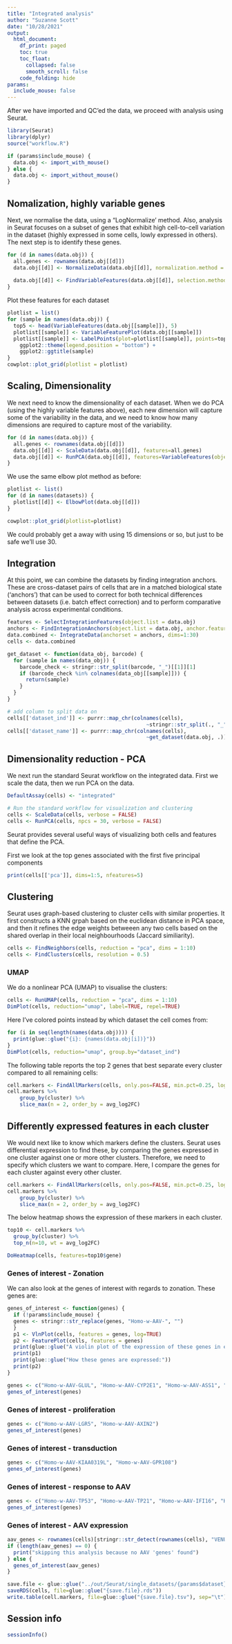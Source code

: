 ```yaml
---
title: "Integrated analysis"
author: "Suzanne Scott"
date: "10/28/2021"
output:
  html_document:
    df_print: paged
    toc: true
    toc_float:
      collapsed: false
      smooth_scroll: false
    code_folding: hide
params:
  include_mouse: false
---
```


After we have imported and QC'ed the data, we proceed with analysis using Seurat.

```r
library(Seurat)
library(dplyr)
source("workflow.R")

if (params$include_mouse) {
  data.obj <- import_with_mouse()
} else {
  data.obj <- import_without_mouse()
}
```

## Nomalization, highly variable genes

Next, we normalise the data, using a "LogNormalize' method.  Also, analysis in Seurat focuses on a subset of genes that exhibit high cell-to-cell variation in the dataset (highly expressed in some cells, lowly expressed in others).  The next step is to identify these genes.

```r

for (d in names(data.obj)) {
  all.genes <- rownames(data.obj[[d]])
  data.obj[[d]] <- NormalizeData(data.obj[[d]], normalization.method = "LogNormalize", scale.factor = 10000)
  
  data.obj[[d]] <- FindVariableFeatures(data.obj[[d]], selection.method = "vst", nfeatures = 2000)
}
```


Plot these features for each dataset

```r
plotlist = list()
for (sample in names(data.obj)) {
  top5 <- head(VariableFeatures(data.obj[[sample]]), 5)
  plotlist[[sample]] <- VariableFeaturePlot(data.obj[[sample]])
  plotlist[[sample]] <- LabelPoints(plot=plotlist[[sample]], points=top5, repel=TRUE, xnudge=0, ynudge=0) +
    ggplot2::theme(legend.position = "bottom") +
    ggplot2::ggtitle(sample)
}
cowplot::plot_grid(plotlist = plotlist)
```
## Scaling, Dimensionality

We next need to know the dimensionality of each dataset.  When we do PCA (using the highly variable features above), each new dimension will capture some of the variability in the data, and we need to know how many dimensions are required to capture most of the variability.

```r
for (d in names(data.obj)) {
  all.genes <- rownames(data.obj[[d]])
  data.obj[[d]] <- ScaleData(data.obj[[d]], features=all.genes)
  data.obj[[d]] <- RunPCA(data.obj[[d]], features=VariableFeatures(object = data.obj[[d]]))
}

```
We use the same elbow plot method as before:
```r
plotlist <- list()
for (d in names(datasets)) {
  plotlist[[d]] <- ElbowPlot(data.obj[[d]])
}
```

```r
cowplot::plot_grid(plotlist=plotlist)
```


We could probably get a away with using 15 dimensions or so, but just to be safe we'll use 30.

## Integration

At this point, we can combine the datasets by finding integration anchors.  These are cross-dataset pairs of cells that are in a matched biological state ('anchors') that can be used to correct for both technical differences between datasets (i.e. batch effect correction) and to perform comparative analysis across experimental conditions.

```r
features <- SelectIntegrationFeatures(object.list = data.obj)
anchors <- FindIntegrationAnchors(object.list = data.obj, anchor.features = features, dims=1:30)
data.combined <- IntegrateData(anchorset = anchors, dims=1:30)
cells <- data.combined
```


```r
get_dataset <- function(data_obj, barcode) {
  for (sample in names(data_obj)) {
    barcode_check <- stringr::str_split(barcode, "_")[[1]][1]
    if (barcode_check %in% colnames(data_obj[[sample]])) {
      return(sample)
    }
  }
}

# add column to split data on 
cells[['dataset_ind']] <- purrr::map_chr(colnames(cells), 
                                             ~stringr::str_split(., "_")[[1]][2])
cells[['dataset_name']] <- purrr::map_chr(colnames(cells), 
                                             ~get_dataset(data.obj, .))
```


## Dimensionality reduction - PCA

We next run the standard Seurat workflow on the integrated data. First we scale the data, then we run PCA on the data.


```r
DefaultAssay(cells) <- "integrated"

# Run the standard workflow for visualization and clustering
cells <- ScaleData(cells, verbose = FALSE)
cells <- RunPCA(cells, npcs = 30, verbose = FALSE)
```

Seurat provides several useful ways of visualizing both cells and features that define the PCA.

First we look at the top genes associated with the first five principal components

```r
print(cells[['pca']], dims=1:5, nfeatures=5)
```


## Clustering

Seurat uses graph-based clustering to cluster cells with similar properties.  It first constructs a KNN grpah based on the euclidean distance in PCA space, and then it refines the edge weights betweeen any two cells based on the shared overlap in their local neighbourhoods (Jaccard similiarity).

```r


cells <- FindNeighbors(cells, reduction = "pca", dims = 1:10)
cells <- FindClusters(cells, resolution = 0.5)
```


### UMAP

We do a nonlinear PCA (UMAP) to visualise the clusters:

```r
cells <- RunUMAP(cells, reduction = "pca", dims = 1:10)
DimPlot(cells, reduction="umap", label=TRUE, repel=TRUE)
```

Here I've colored points instead by which dataset the cell comes from:

```r
for (i in seq(length(names(data.obj)))) {
  print(glue::glue("{i}: {names(data.obj[i])}"))
}
DimPlot(cells, reduction="umap", group.by="dataset_ind") 
```

The following table reports the top 2 genes that best separate every cluster compared to all remaining cells:

```r
cell.markers <- FindAllMarkers(cells, only.pos=FALSE, min.pct=0.25, logfc.threshold = 0.25)
cell.markers %>%
    group_by(cluster) %>%
    slice_max(n = 2, order_by = avg_log2FC)
```



## Differently expressed features in each cluster

We would next like to know which markers define the clusters.  Seurat uses differential expression to find these, by comparing the genes expressed in one cluster against one or more other clusters.  Therefore, we need to specify which clusters we want to compare.  Here, I compare the genes for each cluster against every other cluster.

```r
cell.markers <- FindAllMarkers(cells, only.pos=FALSE, min.pct=0.25, logfc.threshold = 0.25)
cell.markers %>%
    group_by(cluster) %>%
    slice_max(n = 2, order_by = avg_log2FC)
```

The below heatmap shows the expression of these markers in each cluster.

```r
top10 <- cell.markers %>% 
  group_by(cluster) %>% 
  top_n(n=10, wt = avg_log2FC)

DoHeatmap(cells, features=top10$gene)
```

### Genes of interest - Zonation

We can also look at the genes of interest with regards to zonation.  These genes are:

```r


genes_of_interest <- function(genes) {
  if (!params$include_mouse) {
  genes <- stringr::str_replace(genes, "Homo-w-AAV-", "")
  }
  p1 <- VlnPlot(cells, features = genes, log=TRUE)
  p2 <- FeaturePlot(cells, features = genes)
  print(glue::glue("A violin plot of the expression of these genes in each cluster:"))
  print(p1)
  print(glue::glue("How these genes are expressed:"))
  print(p2)
}

genes <- c("Homo-w-AAV-GLUL", "Homo-w-AAV-CYP2E1", "Homo-w-AAV-ASS1", "Homo-w-AAV-ALB", "Homo-w-AAV-CYP2F2", "Homo-w-AAV-CYP1A2", "Homo-w-AAV-ARG1", "Homo-w-AAV-PCK1", "Homo-w-AAV-ASL", "Homo-w-AAV-GSTM3", "Homo-w-AAV-SDHD")
genes_of_interest(genes)

```

### Genes of interest - proliferation

```r
genes <- c("Homo-w-AAV-LGR5", "Homo-w-AAV-AXIN2")
genes_of_interest(genes)

```

### Genes of interest - transduction



```r
genes <- c("Homo-w-AAV-KIAA0319L", "Homo-w-AAV-GPR108")
genes_of_interest(genes)

```

### Genes of interest - response to AAV

```r
genes <- c("Homo-w-AAV-TP53", "Homo-w-AAV-TP21", "Homo-w-AAV-IFI16", "Homo-w-AAV-TLR2")
genes_of_interest(genes)

```

### Genes of interest - AAV expression

```r
aav_genes <- rownames(cells)[stringr::str_detect(rownames(cells), "VENUS|CERULEAN")]
if (length(aav_genes) == 0) {
  print("skipping this analysis because no AAV 'genes' found")
} else {
  genes_of_interest(aav_genes)
}

```




```r
save.file <- glue::glue("../out/Seurat/single_datasets/{params$dataset}_mouse-{params$include_mouse}")
saveRDS(cells, file=glue::glue("{save.file}.rds"))
write.table(cell.markers, file=glue::glue("{save.file}.tsv"), sep="\t")
```


## Session info

```r
sessionInfo()
```
